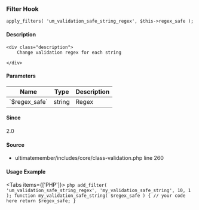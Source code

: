 
### Filter Hook    
    
```
apply_filters( 'um_validation_safe_string_regex', $this->regex_safe );
```

#### Description
    <div class="description">
        Change validation regex for each string
 
    </div>

#### Parameters
            
<table className="table-auto mt-2 border dark:border-gray-500 p-5 text-sm text-left">
<thead>
<tr>
<th  className="px-3">Name</th>
<th  className="px-3">Type</th>
<th  className="px-3">Description</th>
</tr>
</thead>
<tbody>
               <tr >
               <td className="px-3 py-2">`$regex_safe`</td>
               <td className="px-3 py-2">string</td>
               <td className="px-3 py-2 text-sm">Regex</td>
               </tr>
</tbody>
</table>

#### Since
<div class="description">
2.0
</div>

#### Source
  - <Link href="/developer/files/includes-core-class-validation#source-view.260">ultimatemember/includes/core/class-validation.php</Link> <Link href="/developer/files/includes-core-class-validation#source-view.260">line 260</Link>



#### Usage Example

<Tabs items={['PHP']}>
    <Tab>
    ```php
    add_filter( 'um_validation_safe_string_regex', 'my_validation_safe_string', 10, 1 );
 function my_validation_safe_string( $regex_safe ) {
     // your code here
     return $regex_safe;
 }
    ```
    </Tab>
</Tabs>